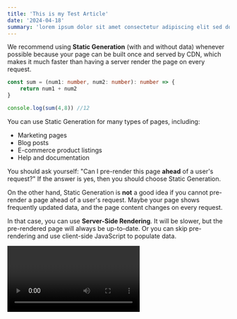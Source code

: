 ```yaml
---
title: 'This is my Test Article'
date: '2024-04-18'
summary: 'lorem ipsum dolor sit amet consectetur adipiscing elit sed do eiusmod tempor incididunt ut labore et dolore magna aliqua. Ut enim ad minim veniam quis.'
---
```


We recommend using **Static Generation** (with and without data) whenever possible because your page can be built once and served by CDN, which makes it much faster than having a server render the page on every request.


```ts
const sum = (num1: number, num2: number): number => {
    return num1 + num2
}

console.log(sum(4,8)) //12
```

<CustomImage src="https://raw.githubusercontent.com/JackMartinDev/blog-posts/main/images/test.jpg" alt="Test image" />

You can use Static Generation for many types of pages, including:

- Marketing pages
- Blog posts
- E-commerce product listings
- Help and documentation

You should ask yourself: "Can I pre-render this page **ahead** of a user's request?" If the answer is yes, then you should choose Static Generation.

On the other hand, Static Generation is **not** a good idea if you cannot pre-render a page ahead of a user's request. Maybe your page shows frequently updated data, and the page content changes on every request.

In that case, you can use **Server-Side Rendering**. It will be slower, but the pre-rendered page will always be up-to-date. Or you can skip pre-rendering and use client-side JavaScript to populate data.

<Video id="6h649f2fB9Q" />
